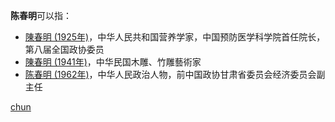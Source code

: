 '''陈春明'''可以指：
* [[陳春明_(1925年)|陳春明 (1925年)]]，中华人民共和国营养学家，中国预防医学科学院首任院长，第八届全国政协委员
* [[陳春明_(1941年)|陳春明 (1941年)]]，中华民国木雕、竹雕藝術家
* [[陈春明_(1962年)|陈春明 (1962年)]]，中华人民政治人物，前中国政协甘肃省委员会经济委员会副主任

{{disambig}}

[[Category:三字陈姓人名消歧义|chun]]
